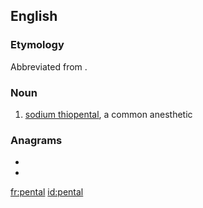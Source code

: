 ==English==

===Etymology===
Abbreviated from {{m|en|thiopental}}.

===Noun===
{{en-noun|-}}

# {{lb|en|medicine}} [[w:sodium thiopental|sodium thiopental]], a common anesthetic

===Anagrams===
* {{l|en|planet}}
* {{l|en|platen}}

[[fr:pental]]
[[id:pental]]